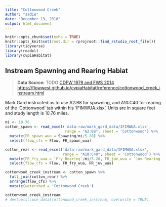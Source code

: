 ```yaml
---
title: "Cottonwood Creek"
author: "sadie"
date: "December 13, 2018"
output: html_document
---
```


```r
knitr::opts_chunk$set(echo = TRUE)
knitr::opts_knit$set(root.dir = rprojroot::find_rstudio_root_file())
library(tidyverse)
library(readxl)
library(cvpiaHabitat)
```

## Instream Spawning and Rearing Habiat

> **Data Source:**   TODO
> [CDFW 1979 and FWS 2014](https://s3-us-west-2.amazonaws.com/cvpiahabitat-r-package/cvpia-sit-model-inputs/CDFW1979_CottonwoodSpawningIFIM.PDF)
> <https://flowwest.github.io/cvpiaHabitat/reference/cottonwood_creek_instream.html>

Mark Gard instructed us to use A2:B8 for spawning, and A10:C40 for rearing of the 'Cottonwood' tab
within his 'IFIMWUA.xlsx'. Units are in square feet and study length is 10.76 miles.

```r
mi <- 10.76
cotton_spawn <- read_excel('data-raw/mark_gard_data/IFIMWUA.xlsx', 
                           range = "A2:B8", sheet = 'Cottonwood') %>% 
  mutate(FR_spawn_wua = Spawning/mi/5.28) %>% 
  select(flow_cfs = Flow, FR_spawn_wua)

cotton_rear <- read_excel('data-raw/mark_gard_data/IFIMWUA.xlsx', 
                          range = "A10:C40", sheet = 'Cottonwood') %>% 
  mutate(FR_fry_wua = `Fry Rearing`/mi/5.28, FR_juv_wua = `Juv Rearing`/mi/5.28) %>% 
  select(flow_cfs = Flow, FR_fry_wua, FR_juv_wua)

cottonwood_creek_instream <- cotton_spawn %>% 
  full_join(cotton_rear) %>% 
  arrange(flow_cfs) %>% 
  mutate(watershed = 'Cottonwood Creek')

cottonwood_creek_instream
# devtools::use_data(cottonwood_creek_instream, overwrite = TRUE)
```

